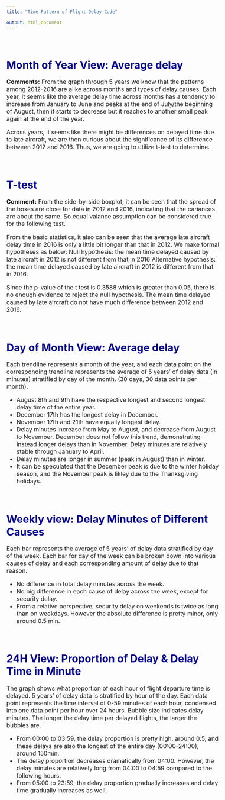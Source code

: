 ```yaml
---
title: "Time Pattern of Flight Delay Code"

output: html_document
---
```


<style type="text/css">

body{ /* Normal  */
      font-size: 16px;
  }
}
h1.title {
  font-size: 30px;
  color: DarkBlue;
}
h1 { /* Header 1 */
  font-size: 28px;
  color: DarkBlue;
}
h2 { /* Header 2 */
    font-size: 16px;
  color: DarkBlue;
}

}
code.r{ /* Code block */
    font-size: 12px;
}
pre { /* Code block - determines code spacing between lines */
    font-size: 14px;
}
</style>

\


# Month of Year View: Average delay

**Comments:**
From the graph through 5 years we know that the patterns among 2012-2016 are alike across months and types of delay causes. Each year, it seems like the average delay time across months has a tendency to increase from January to June and peaks at the end of July/the beginning of August, then it starts to decrease but it reaches to another small peak again at the end of the year. \

Across years, it seems like there might be differences on delayed time due to late aircraft, we are then curious about the significance of its difference between 2012 and 2016. Thus, we are going to utilize t-test to determine.

\


# T-test

**Comment:**
From the side-by-side boxplot, it can be seen that the spread of the boxes are close for data in 2012 and 2016, indicating that the cariances are about the same. So equal vaiance assumption can be considered true for the following test.\

From the basic statistics, it also can be seen that the average late aircraft delay time in 2016 is only a little bit longer than that in 2012. We make formal hypotheses as below:
Null hypothesis: the mean time delayed caused by late aircraft in 2012 is not different from that in 2016
Alternative hypothesis: the mean time delayed caused by late aircraft in 2012 is different from that in 2016.\

Since the p-value of the t test is 0.3588 which is greater than 0.05, there is no enough evidence to reject the null hypothesis. 
The mean time delayed caused by late aircraft do not have much difference between 2012 and 2016. 

\


# Day of Month View: Average delay

Each trendline represents a month of the year, and each data point on the corresponding trendline represents the average of 5 years' of delay data (in minutes) stratified by day of the month.  (30 days, 30 data points per month). 

* August 8th and 9th have the respective longest and second longest delay time of the entire year.  
* December 17th has the longest delay in December. 
* November 17th and 21th have equally longest delay. 
* Delay minutes increase from May to August, and decrease from August to November. December does not follow this trend, demonstrating instead longer delays than in November. Delay minutes are relatively stable through January to April. 
* Delay minutes are longer in summer (peak in August) than in winter. 
* It can be speculated that the December peak is due to the winter holiday season, and the November peak is likley due to the Thanksgiving holidays. 

\


# Weekly view: Delay Minutes of Different Causes

Each bar represents the average of 5 years' of delay data stratified by day of the week. Each bar for day of the week can be broken down into various causes of delay and each corresponding amount of delay due to that reason. 

* No difference in total delay minutes across the week.
* No big difference in each cause of delay across the week, except for security delay.
* From a relative perspective, security delay on weekends is twice as long than on weekdays. However the absolute difference is pretty minor, only around 0.5 min.

\


# 24H View: Proportion of Delay & Delay Time in Minute

The graph shows what proportion of each hour of flight departure time is delayed. 5 years' of delay data is stratified by hour of the day. Each data point represents the time interval of 0-59 minutes of each hour, condensed into one data point per hour over 24 hours. Bubble size indicates delay minutes. The longer the delay time per delayed flights, the larger the bubbles are. 

* From 00:00 to 03:59, the delay proportion is pretty high, around 0.5, and these delays are also the longest of the entire day (00:00-24:00), around 150min. 
* The delay proportion decreases dramatically from 04:00. However, the delay minutes are relatively long from 04:00 to 04:59 compared to the following hours. 
* From 05:00 to 23:59, the delay proportion gradually increases and delay time gradually increases as well.
